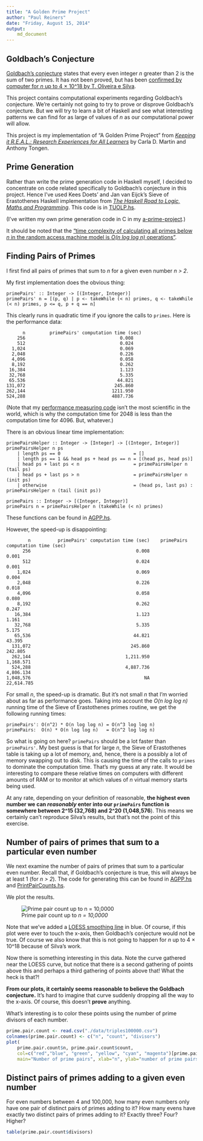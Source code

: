 ```yaml
---
title: "A Golden Prime Project"
author: "Paul Reiners"
date: "Friday, August 15, 2014"
output: 
    md_document
---
```



Goldbach's Conjecture
---------------------
[Goldbach's conjecture](http://en.wikipedia.org/wiki/Goldbach's_conjecture) states that every even integer *n* greater than 2 is the sum of two primes.  It has not been proved, but has been [confirmed by computer for *n* up to 4 × 10^18 by T. Oliveira e Silva](http://en.wikipedia.org/wiki/Goldbach%27s_conjecture#Verified_results).

This project contains computational experiments regarding Goldbach's conjecture.  We're certainly not going to try to prove or disprove Goldbach's conjecture.  But we will try to learn a bit of Haskell and see what interesting patterns we can find for as large of values of *n* as our computational power will allow.

This project is my implementation of "A Golden Prime Project" from [*Keeping it R.E.A.L.: Research Experiences for All Learners*](http://www.maa.org/publications/ebooks/keeping-it-real-research-experiences-for-all-learners) by Carla D. Martin and Anthony Tongen.

Prime Generation
----------------
Rather than write the prime generation code in Haskell myself, I decided to concentrate on code related specifically to Goldbach's conjecture in this project.  Hence I've used Kees Doets' and Jan van Eijck's Sieve of Erastothenes Haskell implementation from [*The Haskell Road to Logic, Maths and Programming*](http://homepages.cwi.nl/~jve/HR/#Home).  This code is in [TUOLP.hs](https://github.com/paul-reiners/a-golden-prime-project/blob/master/src/TUOLP.hs).

(I've written my own prime generation code in C in my [a-prime-project](https://github.com/paul-reiners/a-prime-project/blob/master/prime.c).)

It should be noted that the ["time complexity of calculating all primes below *n* in the random access machine model is *O(n log log n)* operations"](http://en.wikipedia.org/wiki/Sieve_of_Eratosthenes#Algorithm_complexity).


Finding Pairs of Primes
-----------------------
I first find all pairs of primes that sum to *n* for a given even number *n > 2*.

My first implementation does the obvious thing:

    primePairs' :: Integer -> [(Integer, Integer)]
    primePairs' n = [(p, q) | p <- takeWhile (< n) primes, q <- takeWhile (< n) primes, p <= q, p + q == n]
    
This clearly runs in quadratic time if you ignore the calls to `primes`.  Here is the performance data:

          n         primePairs' computation time (sec)
        256                             	  0.008
        512	                                  0.024
      1,024	                                  0.069
      2,048	                                  0.226
      4,096	                                  0.058
      8,192	                                  0.262
     16,384	                                  1.123
     32,768	                                  5.335
     65.536	                                 44.821
    131,072	                                245.860
    262,144	                               1211.950
    524,288	                               4887.736

(Note that my [performance measuring code](https://github.com/paul-reiners/a-golden-prime-project/blob/master/src/TimePairGeneration.hs) isn't the most scientific in the world, which is why the computation time for 2048 is less than the computation time for 4096.  But, whatever.) 

There is an obvious linear time implementation:

    primePairsHelper :: Integer -> [Integer] -> [(Integer, Integer)]
    primePairsHelper n ps 
        | length ps == 0                           = []
        | length ps == 1 && head ps + head ps == n = [(head ps, head ps)]
        | head ps + last ps < n                    = primePairsHelper n (tail ps)
        | head ps + last ps > n                    = primePairsHelper n (init ps)
        | otherwise                                = (head ps, last ps) : primePairsHelper n (tail (init ps))
        
    primePairs :: Integer -> [(Integer, Integer)]
    primePairs n = primePairsHelper n (takeWhile (< n) primes)
    
These functions can be found in [AGPP.hs](https://github.com/paul-reiners/a-golden-prime-project/blob/master/src/AGPP.hs). 

However, the speed-up is disappointing:

            n	       primePairs' computation time (sec)	 primePairs computation time (sec)
          256                               	    0.008	                             0.001
          512	                                    0.024	                             0.001
        1,024	                                    0.069	                             0.004
        2,048	                                    0.226	                             0.018
        4,096	                                    0.058	                             0.080
        8,192	                                    0.262	                             0.247
       16,384	                                    1.123	                             1.161
       32,768	                                    5.335	                             5.175
       65,536	                                   44.821	                            43.395
      131,072	                                  245.860	                           242.805
      262,144	                                1,211.950	                         1,168.571
      524,288	                                4,887.736	                         4,806.134
    1,048,576		                                   NA                           22,614.785

For small *n*, the speed-up is dramatic.  But it's not small *n* that I'm worried about as far as performance goes.  Taking into account the *O(n log log n)* running time of the Sieve of Erastothenes primes routine, we get the following running times:

    primePairs': O(n^2) * O(n log log n) = O(n^3 log log n)
    primePairs:  O(n) * O(n log log n)   = O(n^2 log log n)
    
So what is going on here?  `primePairs` should be a lot faster than `primePairs'`.  My best guess is that for large *n*, the Sieve of Erastothenes table is taking up a lot of memory, and, hence, there is a possibly a lot of memory swapping out to disk.  This is causing the time of the calls to `primes` to dominate the computation time.  That's my guess at any rate.  It would be interesting to compare these relative times on computers with different amounts of RAM or to monitor at which values of *n* virtual memory starts being used.

At any rate, depending on your definition of reasonable, **the highest even number we can *reasonably* enter into our `primePairs` function is somewhere between 2^15 (32,768) and 2^20 (1,048,576**).  This means we certainly can't reproduce Silva's results, but that's not the point of this exercise.

Number of pairs of primes that sum to a particular even number
--------------------------------------------------------------

We next examine the number of pairs of primes that sum to a particular even number.  Recall that, if Goldbach's conjecture is true, this will always be at least 1 (for *n > 2*).  The code for generating this can be found in [AGPP.hs](https://github.com/paul-reiners/a-golden-prime-project/blob/master/src/AGPP.hs) and [PrintPairCounts.hs](https://github.com/paul-reiners/a-golden-prime-project/blob/master/src/PrintPairCounts.hs).

We plot the results.  

![Prime pair count up to *n = 10,0000*](https://raw.githubusercontent.com/paul-reiners/a-golden-prime-project/master/plots/PrimePairCounts100000.png "Prime pair count up to *n = 10,000*")

Note that we've added a [LOESS smoothing line](http://en.wikipedia.org/wiki/Local_regression) in blue.  Of course, if this plot were ever to touch the x-axis, then Goldbach's conjecture would not be true.  Of course we also know that this is not going to happen for *n* up to 4 × 10^18 because of Silva's work.

Now there is something interesting in this data.
  Note the curve gathered near the LOESS curve, but notice that there is a second gathering of points above this and perhaps a third gathering of 
  points above that!  What the heck is that?!  

**From our plots, it certainly seems reasonable to believe the Goldbach conjecture.**  It's hard to imagine that curve suddenly dropping all the way to the x-axis.  Of course, this doesn't **prove** anything.

What's interesting is to color these points using the number of prime divisors
of each number.

```r
prime.pair.count <- read.csv("./data/triples100000.csv")
colnames(prime.pair.count) <- c("n", "count", "divisors")
plot(
    prime.pair.count$n, prime.pair.count$count, 
    col=c("red","blue", "green", "yellow", "cyan", "magenta")[prime.pair.count$divisors], 
    main="Number of prime pairs", xlab="n", ylab="number of prime pairs")
```

Distinct pairs of primes adding to a given even number
------------------------------------------------------

For even numbers between 4 and 100,000, how many even numbers only have one pair of
distinct pairs of primes adding to it?  How many evens have exactly two distinct
pairs of primes adding to it?  Exactly three?  Four?  Higher?

```r
table(prime.pair.count$divisors)
```